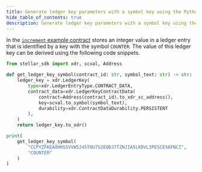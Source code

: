 ```yaml
---
title: Generate ledger key parameters with a symbol key using the Python SDK
hide_table_of_contents: true
description: Generate ledger key parameters with a symbol key using the Python SDK
---
```


In the [`increment` example contract] stores an integer value in a ledger entry that is identified by a key with the symbol `COUNTER`. The value of this ledger key can be derived using the following code snippets.

```python
from stellar_sdk import xdr, scval, Address

def get_ledger_key_symbol(contract_id: str, symbol_text: str) -> str:
    ledger_key = xdr.LedgerKey(
        type=xdr.LedgerEntryType.CONTRACT_DATA,
        contract_data=xdr.LedgerKeyContractData(
            contract=Address(contract_id).to_xdr_sc_address(),
            key=scval.to_symbol(symbol_text),
            durability=xdr.ContractDataDurability.PERSISTENT
        ),
    )
    return ledger_key.to_xdr()

print(
    get_ledger_key_symbol(
        "CCPYZFKEAXHHS5VVW5J45TOU7S2EODJ7TZNJIA5LKDVL3PESCES6FNCI",
        "COUNTER"
    )
)
```

[`increment` example contract]: ../../smart-contracts/getting-started/storing-data.mdx
